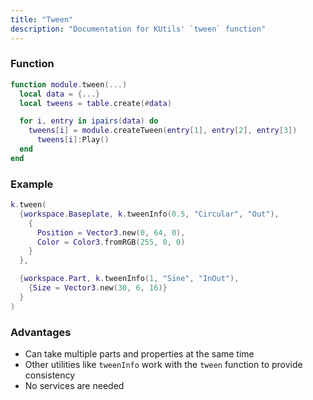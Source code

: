 ```yaml
---
title: "Tween"
description: "Documentation for KUtils' `tween` function"
---
```


### Function

```lua
function module.tween(...)
  local data = {...}
  local tweens = table.create(#data)

  for i, entry in ipairs(data) do
    tweens[i] = module.createTween(entry[1], entry[2], entry[3])
      tweens[i]:Play()
  end
end
```

### Example

```lua
k.tween(
  {workspace.Baseplate, k.tweenInfo(0.5, "Circular", "Out"),
    {
      Position = Vector3.new(0, 64, 0),
      Color = Color3.fromRGB(255, 0, 0)
    }
  },

  {workspace.Part, k.tweenInfo(1, "Sine", "InOut"),
    {Size = Vector3.new(30, 6, 16)}
  }
)
```

### Advantages

- Can take multiple parts and properties at the same time
- Other utilities like `tweenInfo` work with the `tween` function to provide consistency
- No services are needed